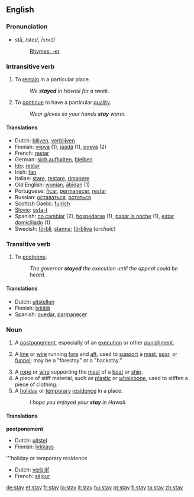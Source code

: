 ==English==

{{rank|ancient|parts|getting|675|stay|months|grew|boys}}

===Pronunciation===
*stā, /steɪ/, /<tt>steI</tt>/
*:[[Rhymes:English:-eɪ|Rhymes: -eɪ]]

===Intransitive verb===
{{en-verb}}
# To [[remain]] in a particular place.
#: ''We '''stayed''' in Hawaii for a week.''
# To [[continue]] to have a particular [[quality]].
#: ''Wear gloves so your hands '''stay''' warm.''

====Translations====
{{top}}
*Dutch: [[blijven]], [[verblijven]]
*Finnish: [[viipyä]] (1), [[jäädä]] (1), [[pysyä]] (2)
*French: [[rester]]
*German: [[sich aufhalten]], [[bleiben]]
*[[Ido]]: [[restar]]
*Irish: [[fan]]
*Italian: [[stare]], [[restare]], [[rimanere]]
*Old English: [[wunian]], [[abidan|ābīdan]] (1)
*Portuguese: [[ficar]], [[permanecer]], [[restar]]
*Russian: [[оставаться]], [[остаться]]
*Scottish Gaelic: [[fuirich]]
*[[Slovio]]: [[osta-t]]
*Spanish: [[no cambiar]] (2), [[hospedarse]] (1), [[pasar la noche]] (1), [[estar domiciliado]] (1)
*Swedish: [[förbli]], [[stanna]]; [[förbliva]] (''archaic'')
{{bottom}}

===Transitive verb===
{{en-verb}}
# To [[postpone]].
#: ''The governor '''stayed''' the execution until the appeal could be heard.''

====Translations====
{{top}}
*Dutch: [[uitstellen]]
*Finnish: [[lykätä]]
*Spanish: [[quedar]], [[parmanecer]]
{{bottom}}

===Noun===
{{en-noun-reg}}
# A [[postponement]], especially of an [[execution]] or other [[punishment]].
# {{nautical}} A [[line]] or [[wire]] running [[fore]] and [[aft]], used to [[support]] a [[mast]], [[spar]], or [[funnel]]; may be a "forestay" or a "backstay."
# A [[rope]] or [[wire]] supporting the [[mast]] of a [[boat]] or [[ship]].
# A piece of stiff material, such as [[plastic]] or [[whalebone]], used to stiffen a piece of clothing.
# A [[holiday]] or [[temporary]] [[residence]] in a place.
#: ''I hope you enjoyed your '''stay''' in Hawaii.''

====Translations====
'''postponement'''
{{top}}
*Dutch: [[uitstel]] {{n}}
*Finnish: [[lykkäys]]
{{bottom}}

'''holiday or temporary residence
{{top}}
*Dutch: [[verblijf]] {{n}}
*French: [[séjour]] {{m}}
{{bottom}}

[[de:stay]]
[[et:stay]]
[[fr:stay]]
[[io:stay]]
[[it:stay]]
[[hu:stay]]
[[pt:stay]]
[[fi:stay]]
[[ta:stay]]
[[zh:stay]]